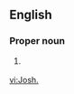 ==English==

===Proper noun===
{{en-proper noun}}

# {{context|biblical|lang=en}} {{abbreviation of|Joshua}}

[[vi:Josh.]]